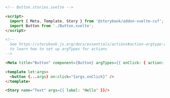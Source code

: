 ```html
<!-- Button.stories.svelte -->

<script>
  import { Meta, Template, Story } from '@storybook/addon-svelte-csf';
  import Button from './Button.svelte';
</script>

<!-- 
  See https://storybook.js.org/docs/essentials/actions#action-argtype-annotation
  to learn how to set up argTypes for actions
-->

<Meta title="Button" component={Button} argTypes={{ onClick: { action: "onClick" }, }} />

<template let:args>
  <button {...args} on:click="{args.onClick}" />
</template>

<Story name="Text" args={{ label: 'Hello' }}/>
```
